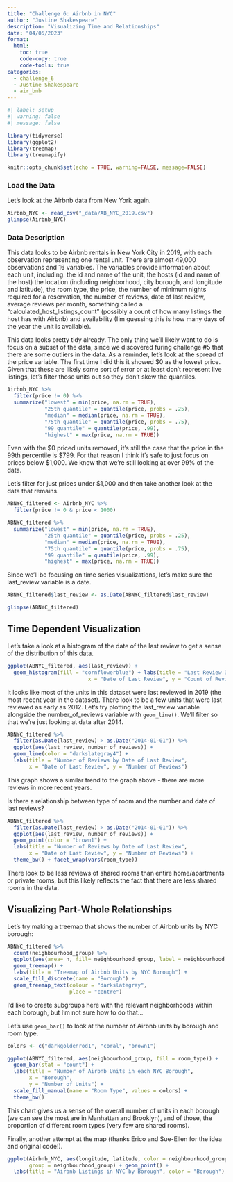 ```yaml
---
title: "Challenge 6: Airbnb in NYC"
author: "Justine Shakespeare"
description: "Visualizing Time and Relationships"
date: "04/05/2023"
format:
  html:
    toc: true
    code-copy: true
    code-tools: true
categories:
  - challenge_6
  - Justine Shakespeare
  - air_bnb
---
```


```r
#| label: setup
#| warning: false
#| message: false

library(tidyverse)
library(ggplot2)
library(treemap)
library(treemapify)

knitr::opts_chunk$set(echo = TRUE, warning=FALSE, message=FALSE)
```

### Load the Data

Let's look at the Airbnb data from New York again.

```r
Airbnb_NYC <- read_csv("_data/AB_NYC_2019.csv")
glimpse(Airbnb_NYC)
```
### Data Description

This data looks to be Airbnb rentals in New York City in 2019, with each observation representing one rental unit. There are almost 49,000 observations and 16 variables. The variables provide information about each unit, including: the id and name of the unit, the hosts (id and name of the host) the location (including neighborhood, city borough, and longitude and latitude), the room type, the price, the number of minimum nights required for a reservation, the number of reviews, date of last review, average reviews per month, something called a "calculated_host_listings_count" (possibly a count of how many listings the host has with Airbnb) and availability (I'm guessing this is how many days of the year the unit is available). 

This data looks pretty tidy already. The only thing we'll likely want to do is focus on a subset of the data, since we discovered furing challenge #5 that there are some outliers in the data. As a reminder, let's look at the spread of the price variable. The first time I did this it showed \$0 as the lowest price. Given that these are likely some sort of error or at least don't represent live listings, let's filter those units out so they don't skew the quantiles.

```r
Airbnb_NYC %>% 
  filter(price != 0) %>% 
  summarize("lowest" = min(price, na.rm = TRUE),
            "25th quantile" = quantile(price, probs = .25), 
            "median" = median(price, na.rm = TRUE), 
            "75th quantile" = quantile(price, probs = .75),
            "99 quantile" = quantile(price, .99),
            "highest" = max(price, na.rm = TRUE))
```
Even with the \$0 priced units removed, it's still the case that the price in the 99th percentile is \$799. For that reason I think it's safe to just focus on prices below \$1,000. We know that we're still looking at over 99% of the data.

Let's filter for just prices under \$1,000 and then take another look at the data that remains.

```r
ABNYC_filtered <- Airbnb_NYC %>% 
  filter(price != 0 & price < 1000)

ABNYC_filtered %>% 
  summarize("lowest" = min(price, na.rm = TRUE),
            "25th quantile" = quantile(price, probs = .25), 
            "median" = median(price, na.rm = TRUE), 
            "75th quantile" = quantile(price, probs = .75),
            "99 quantile" = quantile(price, .99),
            "highest" = max(price, na.rm = TRUE))
```
Since we'll be focusing on time series visualizations, let's make sure the last_review variable is a date.

```r
ABNYC_filtered$last_review <- as.Date(ABNYC_filtered$last_review)

glimpse(ABNYC_filtered)
```

## Time Dependent Visualization

Let's take a look at a histogram of the date of the last review to get a sense of the distribution of this data. 

```r
ggplot(ABNYC_filtered, aes(last_review)) + 
  geom_histogram(fill = "cornflowerblue") + labs(title = "Last Review Date", 
                          x = "Date of Last Review", y = "Count of Reviews")
```
It looks like most of the units in this dataset were last reviewed in 2019 (the most recent year in the dataset). There look to be a few units that were last reviewed as early as 2012. Let's try plotting the last_review variable alongside the number_of_reviews variable with `geom_line()`. We'll filter so that we're just looking at data after 2014. 

```r
ABNYC_filtered %>% 
  filter(as.Date(last_review) > as.Date("2014-01-01")) %>% 
  ggplot(aes(last_review, number_of_reviews)) + 
  geom_line(color = "darkslategray4") + 
  labs(title = "Number of Reviews by Date of Last Review", 
       x = "Date of Last Review", y = "Number of Reviews")
```
This graph shows a similar trend to the graph above - there are more reviews in more recent years. 

Is there a relationship between type of room and the number and date of last reviews?

```r
ABNYC_filtered %>% 
  filter(as.Date(last_review) > as.Date("2014-01-01")) %>% 
  ggplot(aes(last_review, number_of_reviews)) + 
  geom_point(color = "brown1") + 
  labs(title = "Number of Reviews by Date of Last Review", 
       x = "Date of Last Review", y = "Number of Reviews") + 
  theme_bw() + facet_wrap(vars(room_type))
```
There look to be less reviews of shared rooms than entire home/apartments or private rooms, but this likely reflects the fact that there are less shared rooms in the data. 

## Visualizing Part-Whole Relationships

Let's try making a treemap that shows the number of Airbnb units by NYC borough:

```r
ABNYC_filtered %>% 
  count(neighbourhood_group) %>% 
  ggplot(aes(area= n, fill= neighbourhood_group, label = neighbourhood_group)) + 
  geom_treemap() + 
  labs(title = "Treemap of Airbnb Units by NYC Borough") + 
  scale_fill_discrete(name = "Borough") +
  geom_treemap_text(colour = "darkslategray",
                    place = "centre")
```

I'd like to create subgroups here with the relevant neighborhoods within each borough, but I'm not sure how to do that...

Let's use `geom_bar()` to look at the number of Airbnb units by borough and room type.
```r
colors <- c("darkgoldenrod1", "coral", "brown1")

ggplot(ABNYC_filtered, aes(neighbourhood_group, fill = room_type)) +
  geom_bar(stat = "count") + 
  labs(title = "Number of Airbnb Units in each NYC Borough", 
       x = "Borough", 
       y = "Number of Units") + 
  scale_fill_manual(name = "Room Type", values = colors) +
  theme_bw()
```
This chart gives us a sense of the overall number of units in each borough (we can see the most are in Manhattan and Brooklyn), and of those, the proportion of different room types (very few are shared rooms).

Finally, another attempt at the map (thanks Erico and Sue-Ellen for the idea and original code!).

```r
ggplot(Airbnb_NYC, aes(longitude, latitude, color = neighbourhood_group), 
       group = neighbourhood_group) + geom_point() + 
  labs(title = "Airbnb Listings in NYC by Borough", color = "Borough")
```
